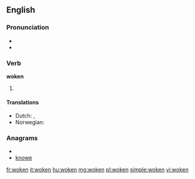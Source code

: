 ==English==

===Pronunciation===
* {{IPA|/ˈwɔʊkən/}}
* {{rhymes|əʊkən}}

===Verb===
'''woken'''

# {{past participle of| [[wake]]}}

====Translations====
* Dutch: {{t+|nl|ontwaakt}}, {{t-|nl|gewekt}}
* Norwegian: {{t|no|vekket}}

===Anagrams===
* {{alphagram|eknow}}
* [[knowe#English|knowe]]

[[fr:woken]]
[[it:woken]]
[[hu:woken]]
[[mg:woken]]
[[pl:woken]]
[[simple:woken]]
[[vi:woken]]